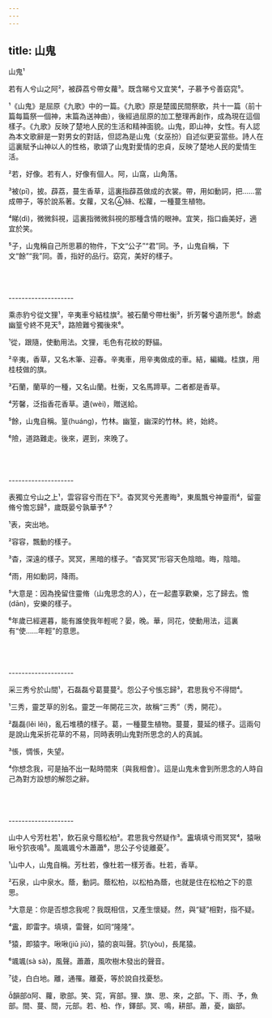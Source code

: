 ```yaml
---
---
---
```

title: 山鬼
---




山鬼¹

若有人兮山之阿²，被薜荔兮帶女蘿³。既含睇兮又宜笑⁴，子慕予兮善窈窕⁵。

¹《山鬼》是屈原《九歌》中的一篇。《九歌》原是楚國民間祭歌，共十一篇（前十篇每篇祭一個神，末篇為送神曲），後經過屈原的加工整理再創作，成為現在這個樣子。《九歌》反映了楚地人民的生活和精神面貌。山鬼，即山神，女性。有人認為本文歌辭是一對男女的對話，但認為是山鬼（女巫扮）自述似更妥當些。詩人在這裏賦予山神以人的性格，歌頌了山鬼對愛情的忠貞，反映了楚地人民的愛情生活。

²若，好像。若有人，好像有個人。阿，山窩，山角落。

³被(pī)，披。薜荔，蔓生香草，這裏指薜荔做成的衣裳。帶，用如動詞，把......當成帶子，等於說系著。女蘿，又名絲、松蘿，一種蔓生植物。

⁴睇(dì)，微微斜視，這裏指微微斜視的那種含情的眼神。宜笑，指口齒美好，適宜於笑。

⁵子，山鬼稱自己所思慕的物件，下文“公子”“君”同。予，山鬼自稱，下文“餘”“我”同。善，指好的品行。窈窕，美好的樣子。



<br/><br/><br/>--------------------

乘赤豹兮從文狸¹，辛夷車兮結桂旗²。被石蘭兮帶杜衡³，折芳馨兮遺所思⁴。餘處幽篁兮終不見天⁵，路險難兮獨後來⁶。

¹從，跟隨，使動用法。文狸，毛色有花紋的野貓。

²辛夷，香草，又名木筆、迎春。辛夷車，用辛夷做成的車。結，編織。桂旗，用桂枝做的旗。

³石蘭，蘭草的一種，又名山蘭。杜衡，又名馬蹄草。二者都是香草。

⁴芳馨，泛指香花香草。遺(wèi)，贈送給。

⁵餘，山鬼自稱。篁(huáng)，竹林。幽篁，幽深的竹林。終，始終。

⁶險，道路難走。後來，遲到，來晚了。



<br/><br/><br/>--------------------

表獨立兮山之上¹，雲容容兮而在下²。杳冥冥兮羌晝晦³，東風飄兮神靈雨⁴，留靈脩兮憺忘歸⁵，歲既晏兮孰華予⁶？

¹表，突出地。

²容容，飄動的樣子。

³杳，深遠的樣子。冥冥，黑暗的樣子。“杳冥冥”形容天色陰暗。晦，陰暗。

⁴雨，用如動詞，降雨。

⁵大意是：因為挽留住靈脩（山鬼思念的人），在一起盡享歡樂，忘了歸去。憺(dān)，安樂的樣子。

⁶年歲已經遲暮，能有誰使我年輕呢？晏，晚。華，同花，使動用法，這裏有“使......年輕”的意思。



<br/><br/><br/>--------------------

采三秀兮於山間¹，石磊磊兮葛蔓蔓²。怨公子兮悵忘歸³，君思我兮不得間⁴。

¹三秀，靈芝草的別名。靈芝一年開花三次，故稱“三秀”（秀，開花）。

²磊磊(lěi lěi)，亂石堆積的樣子。葛，一種蔓生植物。蔓蔓，蔓延的樣子。這兩句是說山鬼采折花草的不易，同時表明山鬼對所思念的人的真誠。

³悵，惆悵，失望。

⁴你想念我，可是抽不出一點時間來〔與我相會〕。這是山鬼未會到所思念的人時自己為對方設想的解怨之辭。



<br/><br/><br/>--------------------

山中人兮芳杜若¹，飲石泉兮蔭松柏²。君思我兮然疑作³。靁填填兮雨冥冥⁴，猿啾啾兮狖夜鳴⁵。風颯颯兮木蕭蕭⁶，思公子兮徒離憂⁷。

¹山中人，山鬼自稱。芳杜若，像杜若一樣芳香。杜若，香草。

²石泉，山中泉水。蔭，動詞。蔭松柏，以松柏為蔭，也就是住在松柏之下的意思。

³大意是：你是否想念我呢？我既相信，又產生懷疑。然，與“疑”相對，指不疑。

⁴靁，即雷字。填填，雷聲，如同“隆隆”。

⁵猿，即猿字。啾啾(jiū jiū)，猿的哀叫聲。狖(yòu)，長尾猿。

⁶颯颯(sà sà)，風聲。蕭蕭，風吹樹木發出的聲音。

⁷徒，白白地。離，通罹。離憂，等於說自找憂愁。

韻部阿、蘿，歌部。笑、窕，宵部。狸、旗、思、來，之部。下、雨、予，魚部。間、蔓、間，元部。若、柏、作，鐸部。冥、鳴，耕部。蕭，憂，幽部。